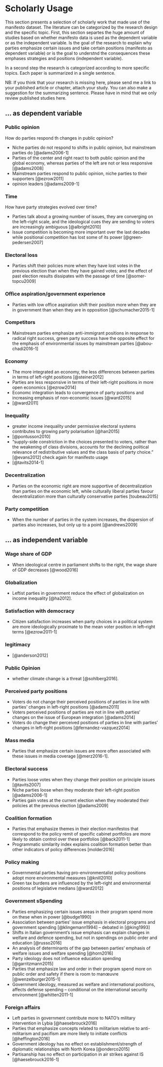 # Scholarly Usage {#usage}


This section presents a selection of scholarly work that made use of the manifesto dataset.
The literature can be categorized by the research design and the specific topic. 
First, this section separtes the huge amount of studies based on whether manifesto data is used as the dependent variable or as the independent variable. Is the goal of the research to explain why parties emphasize certain issues and take certain positions (manifesto as dependent variable) or is the goal to understnd the consequences these emphases strategies and positions (independent variable). 

In a second step the research is categorized according to more specific topics. Each paper is summarized in  a single sentence.

NB: If you think that your research is missing here, please send me a link to your published article or chapter, attach your study. You can also make a suggestion for the summarizing sentence. Please have in mind that we only review published studies here. 

## ... as dependent variable


### Public opinion

How do parties respond th changes in public opinion?

* Niche parties do not respond to shifts in public opinion, but mainstream parties do [@adams2006-1]
* Parties of the center and right react to both public opinion and the global economy, whereas parties of the left are not or less responsive [@adams2008]
* Mainstream parties respond to public opinion, niche parties to their supporters [@ezrow2011]
* opinion leaders [@adams2009-1]


### Time 

How have party strategies evolved over time?

* Parties talk about a growing number of issues, they are converging on the left–right scale, and the ideological cues they are sending to voters are increasingly ambiguous [@albright2010]
* Issue competition is becoming more important over the last decades while positional competition has lost some of its power [@green-pedersen2007]

### Electoral loss

* Parties shift their policies more when they have lost votes in the previous election than when they have gained votes; and the effect of past election results dissipates with the passage of time [@somer-topcu2009]

### Office aspiration/government experience

* Parties with low office aspiration shift their position more when they are in government than when they are in opposition [@schumacher2015-1]

### Competitors

* Mainstream parties emphasize anti-immigrant positions in response to radical right success, green party success have the opposite effect for the emphasis of environmental issues by mainstream parties [@abou-chadi2016-1] 


### Economy

* The more integrated an economy, the less differences between parties in terms of left-right positions [@steiner2012]
* Parties are less responsive in terms of their left-right positions in more open economics [@ezrow2014]
* Economc integration leads to convergence of party positions and increasing emphasis of non-economic issues [@ward2015]
* [@ward2011]


### Inequality
* greater income inequality under permissive electoral systems contributes to growing party polarisation [@han2015]
* [@pontusson2010]
* "supply-side constriction in the choices presented to voters, rather than the weakening of class divisions, accounts for the declining political relevance of redistributive values and the class basis of party choice." [@evans2012] check again for manifesto usage
* [@tavits2014-1]

### Decentralization
* Parties on the economic right are more supportive of decentralization than parties on the economic left, while culturally liberal parties favour decentralization more than culturally conservative parties [toubeau2015]

### Party competition
* When the number of parties in the system increases, the dispersion of parties also increases, but only up to a point [@andrews2009]

## ... as independent variable

### Wage share of GDP
* When ideological centre in parliament shifts to the right, the wage share of GDP decreases [@wood2016]

### Globalization
* Leftist parties in government reduce the effect of globalization on income inequality [@ha2012].

### Satisfaction with democracy
* Citizen satisfaction increases when party choices in a political system are more ideologically proximate to the mean voter position in left–right terms [@ezrow2011-1]

### legitimacy
* [@anderson2012]

### Public Opinion

* whether climate change is a threat [@sohlberg2016]. 

### Perceived party positions

* Voters do not change their perceived positions of parties in line with parties' changes in left-right positions [@adams2011]
* Voters perceived positions of parties are not in line with parties' changes on the issue of European integration [@adams2014]
* Voters do change their perceived positions of parties in line with parties' changes in left-right positions [@fernandez-vazquez2014]


### Mass media

* Parties that emphasize certain issues are more often associated with these issues in media coverage [@merz2016-1].

### Electoral success

* Parties loose votes when they change their position on principle issues [@tavits2007]
* Niche parties loose when they moderate their left-right position [@adams2006-1]
* Parties gain votes at the current election when they moderated their policies at the previous election [@adams2009]

### Coalition formation

* Parties that emphasize themes in their election manifestos that correspond to the policy remit of specific cabinet portfolios are more likely to obtain control over these portfolios [@back2011-1]
* Programmatic similarity index explains coalition formation better than other indicators of policy differences [molder2016]


### Policy making

* Governmental parties having pro-environmentalist policy positions adopt more environmental measures  [@knill2010]
* Green tax burdens are influenced by the left–right and environmental positions of legislative medians  [@ward2012]

### Government sSpending

* Parties emphasizing certain issues areas in their program spend more on these when in power [@budge1990]
* Association between parties' issue emphasis in electoral programs and government spending  [@klingemann1994] -- debated in [@king1993]
* Shifts in Italian government's issue emphasis can explain changes in welfare and defence spending, but not in spendings on public order and education [@russo2016]
* An analysis of determinants of the gap between parties' emphasis of welfare issues and welfare spending  [@horn2016]
* Party ideology does not influence education spending [@garritzmann2015]
* Parties that emphasize law and order in their program spend more on public order and safety if there is room to manœuvre [@wenzelburger2015-1]
* Government ideology, measured as welfare and international positions, affects defense spending -- conditional on the international security environment [@whitten2011-1]

### Foreign affairs

* Left parties in government contribute more to NATO's military intervention in Lybia [@haesebrouck2016]
* Parties that emphasize concepts related to militarism relative to anti-militarism and pacifism are more likely to initiate conflicts [@heffington2016]
* Government ideology has no effect on establishment/strength of diplomatic relationships with North Korea [@onderco2015]
* Partisanship has no effect on participation in air strikes against IS [@haesebrouck2016-1]
